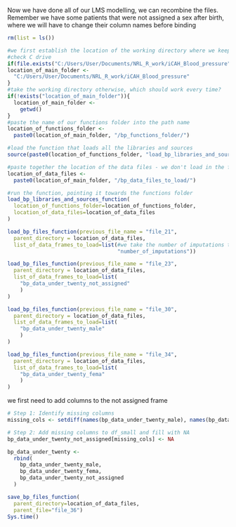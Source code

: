 Now we have done all of our LMS modelling, we can recombine the files. Remember we have some patients that were not assigned a sex after birth, where we will have to change their column names before binding

```{r, load packages}
rm(list = ls())

#we first establish the location of the working directory where we keep everything, depending on whether it exists (i.e. which computer we are using)
#check C drive
if(file.exists("C:/Users/User/Documents/NRL_R_work/iCAH_Blood_pressure")){
location_of_main_folder <-
  "C:/Users/User/Documents/NRL_R_work/iCAH_Blood_pressure"
}
#take the working directory otherwise, which should work every time?
if(!exists("location_of_main_folder")){
  location_of_main_folder <- 
    getwd()
}
#paste the name of our functions folder into the path name
location_of_functions_folder <-
  paste0(location_of_main_folder, "/bp_functions_folder/")

#load the function that loads all the libraries and sources
source(paste0(location_of_functions_folder, "load_bp_libraries_and_sources_function.R"))

#paste together the location of the data files - we don't load in the first file, but we need this location for the end
location_of_data_files <-
  paste0(location_of_main_folder, "/bp_data_files_to_load/")

#run the function, pointing it towards the functions folder
load_bp_libraries_and_sources_function(
  location_of_functions_folder=location_of_functions_folder,
  location_of_data_files=location_of_data_files
)

load_bp_files_function(previous_file_name = "file_21",
  parent_directory = location_of_data_files,
  list_of_data_frames_to_load=list(#we take the number of imputations that we defined when running JOMO:
                                   "number_of_imputations"))

load_bp_files_function(previous_file_name = "file_23",
  parent_directory = location_of_data_files,
  list_of_data_frames_to_load=list(
    "bp_data_under_twenty_not_assigned"
    )
)

load_bp_files_function(previous_file_name = "file_30",
  parent_directory = location_of_data_files,
  list_of_data_frames_to_load=list(
    "bp_data_under_twenty_male"
    )
)

load_bp_files_function(previous_file_name = "file_34",
  parent_directory = location_of_data_files,
  list_of_data_frames_to_load=list(
    "bp_data_under_twenty_fema"
    )
)

```

we first need to add columns to the not assigned frame
```{r, add missing columns to the not assigned frame}
# Step 1: Identify missing columns
missing_cols <- setdiff(names(bp_data_under_twenty_male), names(bp_data_under_twenty_not_assigned))

# Step 2: Add missing columns to df_small and fill with NA
bp_data_under_twenty_not_assigned[missing_cols] <- NA
```


```{r, recombine our frames to recreate bp_data_under_twenty}
bp_data_under_twenty <-
  rbind(
    bp_data_under_twenty_male,
    bp_data_under_twenty_fema,
    bp_data_under_twenty_not_assigned
  )
```

```{r, end of file so save all the listed dataframes into the parent directory}
save_bp_files_function(
  parent_directory=location_of_data_files,
  parent_file="file_36")
Sys.time()
```
